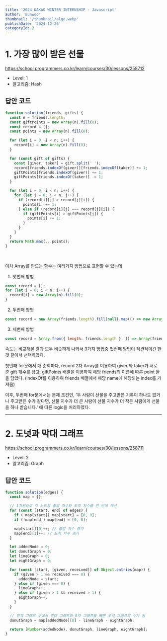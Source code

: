 ```yaml
---
title: '2024 KAKAO WINTER INTERNSHIP - Javascript'
author: 'Eunwoo'
thumbnail: '/thumbnail/algo.webp'
publishDate: '2024-12-26'
categoryId: 2
---
```


# 1. 가장 많이 받은 선물

https://school.programmers.co.kr/learn/courses/30/lessons/258712

- Level: 1
- 알고리즘: Hash

## 답안 코드

```js
function solution(friends, gifts) {
  const n = friends.length;
  const giftPoints = new Array(n).fill(0);
  const record = [];
  const points = new Array(n).fill(0);

  for (let i = 0; i < n; i++) {
    record[i] = new Array(n).fill(0);
  }

  for (const gift of gifts) {
    const [giver, taker] = gift.split(' ');
    record[friends.indexOf(giver)][friends.indexOf(taker)] += 1;
    giftPoints[friends.indexOf(giver)] += 1;
    giftPoints[friends.indexOf(taker)] -= 1;
  }

  for (let i = 0; i < n; i++) {
    for (let j = 0; j < n; j++) {
      if (record[i][j] > record[j][i]) {
        points[i] += 1;
      } else if (record[i][j] === record[j][i]) {
        if (giftPoints[i] > giftPoints[j]) {
          points[i] += 1;
        }
      }
    }
  }
  return Math.max(...points);
}
```

<br />

이차 Array를 만드는 함수는 여러가지 방법으로 표현할 수 있는데

1. 첫번째 방법

```js
const record = [];
for (let i = 0; i < n; i++) {
  record[i] = new Array(n).fill(0);
}
```

2. 두번째 방법

```js
const record = new Array(friends.length).fill(null).map(() => new Array(friends.length).fill(0));
```

3. 세번째 방법

```js
const record = Array.from({ length: friends.length }, () => Array(friends.length).fill(0));
```

속도는 비교해본 결과 모두 비슷하게 나와서 3가지 방법중 첫번째 방법이 직관적이긴 한 것 같아서 선택하였다.

첫번째 for문에서 매 순회마다,
record 2차 Array를 이용하여 giver 와 taker가 서로 준 gift 개수를 담고, giftPoints 배열을 이용하여 해당 friends의 이름에 따른 point 들을 담았다.
(indexOf를 이용하여 friends 배열에서 해당 name에 해당되는 index를 가져옴)

이후, 두번째 for문에서는 문제 조건인,
'두 사람이 선물을 주고받은 기록이 하나도 없거나 주고받은 수가 같다면, 선물 지수가 더 큰 사람이 선물 지수가 더 작은 사람에게 선물을 하나 받습니다.' 에 따른 logic을 처리하였다.

---

# 2. 도넛과 막대 그래프

https://school.programmers.co.kr/learn/courses/30/lessons/258711

- Level: 2
- 알고리즘: Graph

## 답안 코드

```js
function solution(edges) {
  const map = {};

  // 1차원으로 각 노드의 출발 차수와 도착 차수를 한 번에 계산
  for (const [start, end] of edges) {
    if (!map[start]) map[start] = [0, 0];
    if (!map[end]) map[end] = [0, 0];

    map[start][0]++; // 출발 차수 증가
    map[end][1]++; // 도착 차수 증가
  }

  let addedNode = 0;
  let donutGraph = 0;
  let lineGraph = 0;
  let eightGraph = 0;

  for (const [start, [given, received]] of Object.entries(map)) {
    if (given > 1 && received === 0) {
      addedNode = start;
    } else if (given === 0) {
      lineGraph++;
    } else if (given > 1 && received > 1) {
      eightGraph++;
    }
  }

  // 전체 그래프 수에서 막대 그래프와 8자 그래프를 빼면 도넛 그래프의 수가 됨
  donutGraph = map[addedNode][0] - lineGraph - eightGraph;

  return [Number(addedNode), donutGraph, lineGraph, eightGraph];
}
```
